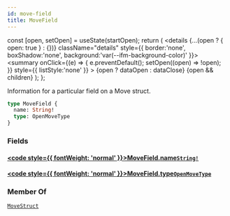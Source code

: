 ```yaml
---
id: move-field
title: MoveField
---
```









  const [open, setOpen] = useState(startOpen);
  return (
    <details {...(open ? { open: true } : {})} className="details" style={{ border:'none', boxShadow:'none', background:'var(--ifm-background-color)' }}>
      <summary
        onClick={(e) => {
          e.preventDefault();
          setOpen((open) => !open);
        }}
        style={{ listStyle:'none' }}
      >
      {open ? dataOpen : dataClose}
      </summary>
      {open && children}
    </details>
  );
};








Information for a particular field on a Move struct.


```graphql
type MoveField {
  name: String!
  type: OpenMoveType
}
```




### Fields

#### [<code style={{ fontWeight: 'normal' }}>MoveField.<b>name</b></code>](#)<Bullet />[`String!`](/references/iota-api/iota-graphql/reference/types/scalars/string) <Badge class="badge badge--secondary" text="non-null"/> <Badge class="badge badge--secondary" text="scalar"/> 
> 
> 
> 
> 

#### [<code style={{ fontWeight: 'normal' }}>MoveField.<b>type</b></code>](#)<Bullet />[`OpenMoveType`](/references/iota-api/iota-graphql/reference/types/objects/open-move-type) <Badge class="badge badge--secondary" text="object"/> 
> 
> 
> 
> 





### Member Of

[`MoveStruct`](/references/iota-api/iota-graphql/reference/types/objects/move-struct)  <Badge class="badge badge--secondary" text="object"/>

